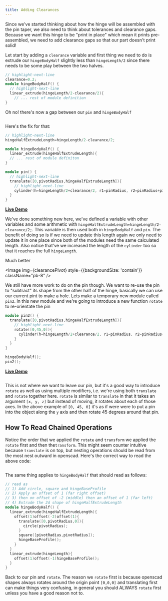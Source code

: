 ```yaml
---
title: Adding Clearances
---
```




Since we've started thinking about how the hinge will be assembled with the pin taper, we also need to think about tolerances and clearance gaps. Because we want this hinge to be "print in place" which mean it prints pre-assembled, we need to add clearance gaps so that our part doesn't print solid!

Let start by adding a `clearance` variable and first thing we need to do is extrude our `hingeBodyHalf` slightly less than `hingeLength/2` since there needs to be some play between the two halves.

```cpp
// highlight-next-line
clearance=0.2;
module hingeBodyHalf() {
  // highlight-next-line
  linear_extrude(hingeLength/2-clearance/2){
	// ... rest of module definition
}
```

Oh no! there's now a gap between our `pin` and `hingeBodyHalf`

<Image img={pivotGap} className="mb-8 bg-contain rounded-md overflow-hidden" />

Here's the fix for that:

```cpp
// highlight-next-line
hingeHalfExtrudeLength=hingeLength/2-clearance/2;

module hingeBodyHalf() {
  linear_extrude(hingeHalfExtrudeLength){
  // ... rest of module definiton
}

module pin() {
  // highlight-next-line
  translate([0,pivotRadius,hingeHalfExtrudeLength]){
    // highlight-next-line
    cylinder(h=hingeLength/2+clearance/2, r1=pinRadius, r2=pinRadius+pinTaper);
  }
}
```
**[Live Demo](https://cadhub.xyz/dev-ide/openScad#encoded_script_v2=eJx9Uk1rhDAQvfsrcughsm7XD3qSXAqFHnooZaGHIiXVcQ21cZto6VL87x2/stGVFSSZzHuT9yZzk0sWhbFzFD9V/cIz0Wh2FzsfXMO+EOmnBK1ZNBy8iqwuWIDpQsgDPIE8YBz5HVuO3L6U3PMjKObfhohNS+CKyxS6eKQ+8jJ/+K1Vk01VrIq7cGs4O2Q4X1XWlEB6yD3qeFZVLkqgLvlzCKkRqEteA32zTHi+5ydulydEfzdcYdp48Gb2EjdGWOu0i5uq7NTpHK8phURN7zCopus2xgurPNdQ08AdN9vQNUcDYibb92bCE4MhJBUKe0GtfC+2+9pxndzZNax9YgiX/RsyrTP8aw6v2wrc9Zp2L3EaLh9q7ni9l1Mb0hMKy0DRxZBsrCHxiAqYGUKMwnO0mebxLG3xvv3I4vIPjiMA/w==)**

We've done something new here, we've defined a variable with other variables and some arithmetic with `hingeHalfExtrudeLength=hingeLength/2-clearance/2;`.
This variable is then used both in `hingeBodyHalf` and `pin`.
The benefit of doing so is if we need to update this length again we only need to update it in one place since both of the modules need the same calculated length.
Also notice that've we increased the length of the `cylinder` too so that it reaches the full `hingeLength`.

Much better

<Image img={clearancePivot} style={{backgroundSize: 'contain'}} className="pb-8" />

We still have more work to do on the pin though.
We want to re-use the pin to "subtract" its shape from the other half of the hinge, basically we can use our current pint to make a hole.
Lets make a temporary new module called `pin2`. In this new module and we're going to introduce a new function `rotate` to re-orientate the pin

```cpp
module pin2() {
  translate([0,pivotRadius,hingeHalfExtrudeLength]){
    // highlight-next-line
    rotate([0,45,0]){
      cylinder(h=hingeLength/2+clearance/2, r1=pinRadius, r2=pinRadius+pinTaper);
    }
  }
}

hingeBodyHalf();
pin2();
```
**[Live Demo](https://cadhub.xyz/dev-ide/openScad#encoded_script_v2=eJytU8FOhDAQvfcrevAAWVaguCfCxcTEgwdjNvFgiKlQlkYsa1uMG8O/O0DBwhIvSkLa6cybeW86vShEEpEYHflHrR9ozhuV7GL0QhXblzx7FUypJBoOHnmuyyQEd8nFgd0xcQA7Cjq0MNg+ldjTI5NJcEkgNqsYlVRkrLMN9JZWxc2nlk0+ZrEy+mQ7YXxAoLc6byqG+5Br4HEv64JXzHHxF8JYQ6CqqGbOkyXCC7wgdTs/xuq9oRLckwZvJi91YwhrUbuoVOenjqcpU3EBnJ7ZwNpZl2EK1kWhmHZC12y2xJ2OhogZ7cCbEU+nGIwzLqEXjuXvyXZfa9ZRnZ3D2qcT4Lx/g6dFw7+m8HdZobue0+4lTMP5Rc0Vr/dybEN2AmI5k85iSDbWkHhYhsk0hGCRH2szzuMaNfI3brLWBnO1sy/ufzmPVwTMF5MZI98fOtw/O9Kt3+efP8E=)**

<Image img={rotate} className="mb-8 bg-contain rounded-md overflow-hidden" />

This is not where we want to leave our pin, but it's a good way to introduce `rotate` as well as using multiple modifiers, i.e. we're using both `translate` and `rotate` together here.
`rotate` is similar to `translate` in that it takes an argument `[x, y, z]` but instead of moving, it rotates about each of those axes. In the above example of `[0, 45, 0]` it's as if were were to put a pin into the object along the `y` axis and then rotate 45 degrees around that pin.

## How To Read Chained Operations

Notice the order that we applied the `rotate` and `transform` we applied the `rotate` first and then the`transform`.
This might seem counter intuitive because `translate` is on top, but nesting operations should be read from the most nest outward in openscad.
Here's the correct way to read the above code:

<Image img={readScad} className="mb-8 bg-contain rounded-md overflow-hidden" />

The same thing applies to `hingeBodyHalf` that should read as follows:

```cpp
// read as
// 1) Add circle, square and hingeBaseProfile
// 2) Apply an offset of 1 (far right offset)
// 3) then on offset of -2 (middle) then an offset of 1 (far left)
// 4) Extrude the 2d shape of hingeHalfExtrudeLength
module hingeBodyHalf() {
  linear_extrude(hingeHalfExtrudeLength){
    offset(1)offset(-2)offset(1){
      translate([0,pivotRadius,0]){
        circle(pivotRadius);
      }
      square([pivotRadius,pivotRadius]);
      hingeBaseProfile();
    }
  }
  linear_extrude(hingeLength){
    offset(1)offset(-1)hingeBaseProfile();
  }
}
```

Back to our pin and `rotate`. The reason we `rotate` first is because openscad shapes always rotates around the origin point `[0,0,0]` and translating first can make things very confusing, in general you should ALWAYS `rotate` first unless you have a good reason not to.
